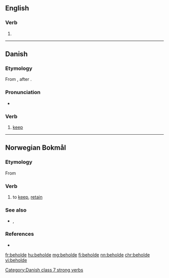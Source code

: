 ==English==

===Verb===
{{head|en|verb}}

# {{obsolete spelling of|behold|lang=en}}

----

==Danish==

===Etymology===
From {{prefix|be|holde|gloss2=to hold|lang=da}}, after {{etyl|gml|da}} {{m|gml|beholden}}.

===Pronunciation===
* {{IPA|[b̥eˈhʌlˀə]|lang=da}}

===Verb===
{{da-verb|behold|beholde|beholder|beholdt|har|beholdt}}

# [[keep]]

[[Category:Danish class 7 strong verbs]]

----

==Norwegian Bokmål==

===Etymology===
From {{etyl|gml|nb}} {{m|gml|beholden}}

===Verb===
{{head|nb|verb|imperative|behold|present tense|beholder|simple past and past participle|beholdt|present participle|beholdende}}

# to [[keep]], [[retain]]

===See also===
* {{l|nn|behalda}}, {{l-nn|behalde}}

===References===
* {{R:The Bokmål Dictionary}}

[[fr:beholde]]
[[hu:beholde]]
[[mg:beholde]]
[[fj:beholde]]
[[nn:beholde]]
[[chr:beholde]]
[[vi:beholde]]